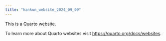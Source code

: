 ```yaml
---
title: "hankun_website_2024_09_09"
---
```


This is a Quarto website.

To learn more about Quarto websites visit <https://quarto.org/docs/websites>.
